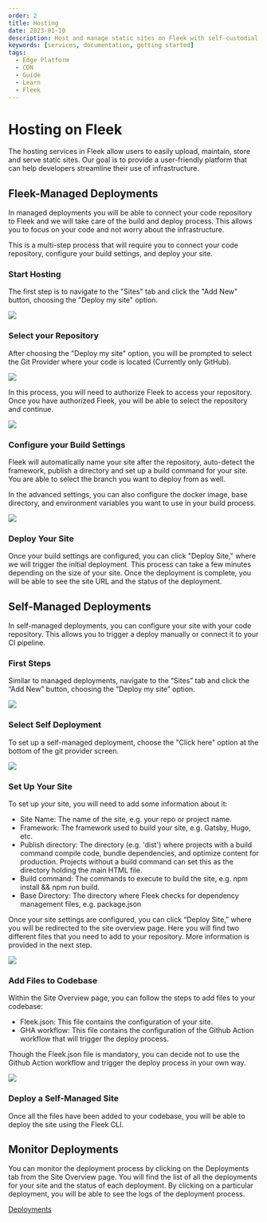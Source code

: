 ```yaml
---
order: 2
title: Hosting
date: 2023-01-10
description: Host and manage static sites on Fleek with self-custodial or managed deployments. Benefit from speedy performance with Fleek Edge.
keywords: [services, documentation, getting started]
tags:
  - Edge Platform
  - CDN
  - Guide
  - Learn
  - Fleek
---
```



# Hosting on Fleek

The hosting services in Fleek allow users to easily upload, maintain, store and serve static sites. Our goal is to provide a user-friendly platform that can help developers streamline their use of infrastructure.

<div className="my-12 bg-gray-dark-6 p-[1px]" />

## Fleek-Managed Deployments

In managed deployments you will be able to connect your code repository to Fleek and we will take care of the build and deploy process. This allows you to focus on your code and not worry about the infrastructure.

This is a multi-step process that will require you to connect your code repository, configure your build settings, and deploy your site.

### Start Hosting

The first step is to navigate to the "Sites" tab and click the "Add New" button, choosing the "Deploy my site" option.

![](./docs-start-hosting.svg)

### Select your Repository

After choosing the "Deploy my site" option, you will be prompted to select the Git Provider where your code is located (Currently only GitHub).

![](./docs-select-git.svg)

In this process, you will need to authorize Fleek to access your repository. Once you have authorized Fleek, you will be able to select the repository and continue.

![](./docs-select-repo.svg)

### Configure your Build Settings

Fleek will automatically name your site after the repository, auto-detect the framework, publish a directory and set up a build command for your site. You are able to select the branch you want to deploy from as well.

In the advanced settings, you can also configure the docker image, base directory, and environment variables you want to use in your build process.

![](./docs-configure-site.svg)

### Deploy Your Site

Once your build settings are configured, you can click "Deploy Site," where we will trigger the initial deployment. This process can take a few minutes depending on the size of your site. Once the deployment is complete, you will be able to see the site URL and the status of the deployment.

<div className="my-12 bg-gray-dark-6 p-[1px]" />

## Self-Managed Deployments

In self-managed deployments, you can configure your site with your code repository. This allows you to trigger a deploy manually or connect it to your CI pipeline.

### First Steps

Similar to managed deployments, navigate to the “Sites” tab and click the “Add New” button, choosing the “Deploy my site” option.

![](./docs-start-hosting.svg)

### Select Self Deployment

To set up a self-managed deployment, choose the "Click here" option at the bottom of the git provider screen.

![](./docs-select-self-managed.svg)

### Set Up Your Site

To set up your site, you will need to add some information about it:

- Site Name: The name of the site, e.g. your repo or project name.
- Framework: The framework used to build your site, e.g. Gatsby, Hugo, etc.
- Publish directory: The directory (e.g. 'dist') where projects with a build command compile code, bundle dependencies, and optimize content for production. Projects without a build command can set this as the directory holding the main HTML file.
- Build command: The commands to execute to build the site, e.g. npm install && npm run build.
- Base Directory: The directory where Fleek checks for dependency management files, e.g. package.json

Once your site settings are configured, you can click “Deploy Site,” where you will be redirected to the site overview page. Here you will find two different files that you need to add to your repository. More information is provided in the next step.

![](./docs-configure-self.svg)

### Add Files to Codebase

Within the Site Overview page, you can follow the steps to add files to your codebase:

- Fleek.json: This file contains the configuration of your site.
- GHA workflow: This file contains the configuration of the Github Action workflow that will trigger the deploy process.

Though the Fleek.json file is mandatory, you can decide not to use the Github Action workflow and trigger the deploy process in your own way.

![](./docs-self-steps.svg)

### Deploy a Self-Managed Site

Once all the files have been added to your codebase, you will be able to deploy the site using the Fleek CLI.

<div className="my-12 bg-gray-dark-6 p-[1px]" />

## Monitor Deployments

You can monitor the deployment process by clicking on the Deployments tab from the Site Overview page. You will find the list of all the deployments for your site and the status of each deployment. By clicking on a particular deployment, you will be able to see the logs of the deployment process.

<div className="typo-btn-l mb-32">
  <a href="https://app.fleek.xyz/" target="_blank" rel="noopener noreferrer">
    <ButtonGray className="flex items-center justify-center gap-12">
      <div>Deployments</div>
    </ButtonGray>
  </a>
</div>
